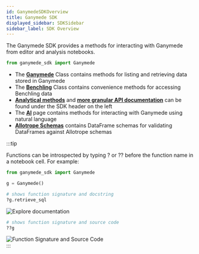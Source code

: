 ```yaml
---
id: GanymedeSDKOverview
title: Ganymede SDK
displayed_sidebar: SDKSidebar
sidebar_label: SDK Overview
---
```



The Ganymede SDK provides a methods for interacting with Ganymede from editor and analysis notebooks.

```python
from ganymede_sdk import Ganymede
```

- The [**Ganymede**](./GanymedeClass.mdx) Class contains methods for listing and retrieving data stored in Ganymede
- The [**Benchling**](./Benchling.mdx) Class contains convenience methods for accessing Benchling data
- [**Analytical methods**](./markdowns/fcs.md) and [**more granular API documentation**](./markdowns/benchling.benchling.md) can be found under the SDK header on the left
- The [**AI**](./AI) page contains methods for interacting with Ganymede using natural language
- [**Allotrope Schemas**](./markdowns/allotrope_schema.md) contains DataFrame schemas for validating DataFrames against Allotrope schemas

:::tip

Functions can be introspected by typing ? or ?? before the function name in a notebook cell.  For example:

```python
from ganymede_sdk import Ganymede

g = Ganymede()

# shows function signature and docstring 
?g.retrieve_sql
```

<div style={{textAlign: 'center'}}>
  <img alt="Explore documentation" 
       src="https://ganymede-bio.mo.cloudinary.net/apiServer/Example_Function_Docstring20230712.png"
       />
</div>


```python
# shows function signature and source code
??g
```

<div style={{textAlign: 'center'}}>
  <img alt="Function Signature and Source Code" 
       src="https://ganymede-bio.mo.cloudinary.net/apiServer/ObjectSourceCode4_20240606.png"
       />
</div>
:::